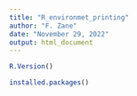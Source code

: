 ```yaml
---
title: "R_environmet_printing"
author: "F. Zane"
date: "November 29, 2022"
output: html_document
---
```


```r
R.Version()

```



```r
installed.packages()
```


